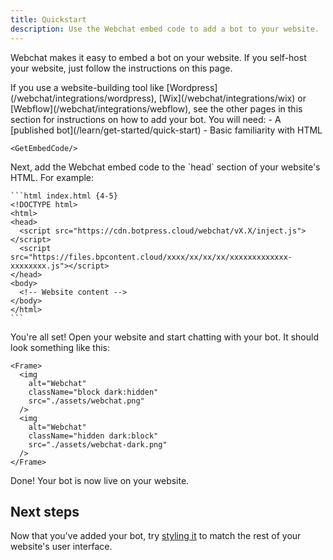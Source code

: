 ```yaml
---
title: Quickstart
description: Use the Webchat embed code to add a bot to your website.
---
```



Webchat makes it easy to embed a bot on your website. If you self-host your website, just follow the instructions on this page.

<Note>
  If you use a website-building tool like [Wordpress](/webchat/integrations/wordpress), [Wix](/webchat/integrations/wix) or [Webflow](/webchat/integrations/webflow), see the other pages in this section for instructions on how to add your bot.
</Note>

<Info>
  You will need:
  - A [published bot](/learn/get-started/quick-start)
  - Basic familiarity with HTML
</Info>

<Steps titleSize='h2'>
  <Step title="Get your embed code">
    
    <GetEmbedCode/>

  </Step>
  <Step title="Add to your website">
    Next, add the Webchat embed code to the `head` section of your website's HTML. For example:

    ```html index.html {4-5}
    <!DOCTYPE html>
    <html>
    <head>
      <script src="https://cdn.botpress.cloud/webchat/vX.X/inject.js"></script>
      <script src="https://files.bpcontent.cloud/xxxx/xx/xx/xx/xxxxxxxxxxxxx-xxxxxxxx.js"></script>
    </head>
    <body>
      <!-- Website content -->
    </body>
    </html>
    ```
  </Step>
  <Step>
    You're all set! Open your website and start chatting with your bot. It should look something like this:

    <Frame>
      <img
        alt="Webchat"
        className="block dark:hidden"
        src="./assets/webchat.png"
      />
      <img
        alt="Webchat"
        className="hidden dark:block"
        src="./assets/webchat-dark.png"
      />
    </Frame>
  </Step>
</Steps>

<Check>
  Done! Your bot is now live on your website.
</Check>

## Next steps

Now that you've added your bot, try [styling it](./configure-your-webchat) to match the rest of your website's user interface.
